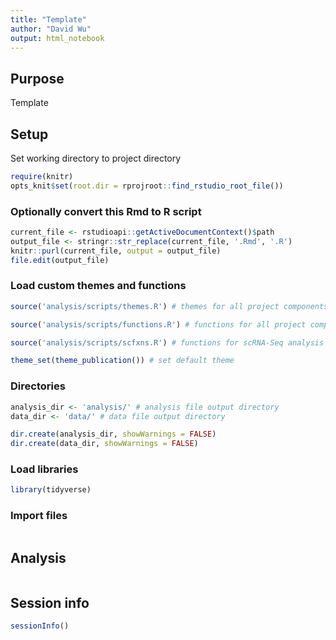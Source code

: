 ```yaml
---
title: "Template"
author: "David Wu"
output: html_notebook
---
```

## Purpose
Template

## Setup
Set working directory to project directory
```r
require(knitr)
opts_knit$set(root.dir = rprojroot::find_rstudio_root_file())
```

### Optionally convert this Rmd to R script 
```r
current_file <- rstudioapi::getActiveDocumentContext()$path
output_file <- stringr::str_replace(current_file, '.Rmd', '.R')
knitr::purl(current_file, output = output_file)
file.edit(output_file)
```

### Load custom themes and functions
```r
source('analysis/scripts/themes.R') # themes for all project components

source('analysis/scripts/functions.R') # functions for all project components

source('analysis/scripts/scfxns.R') # functions for scRNA-Seq analysis

theme_set(theme_publication()) # set default theme
```

### Directories
```r
analysis_dir <- 'analysis/' # analysis file output directory
data_dir <- 'data/' # data file output directory

dir.create(analysis_dir, showWarnings = FALSE)
dir.create(data_dir, showWarnings = FALSE)
```

### Load libraries
```r
library(tidyverse)
```

### Import files
```r

```


## Analysis

```r

```


## Session info
```r
sessionInfo()
```

